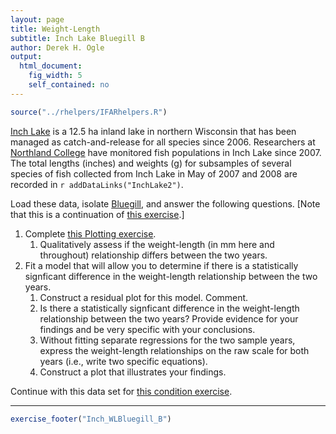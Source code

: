 ```yaml
---
layout: page
title: Weight-Length
subtitle: Inch Lake Bluegill B
author: Derek H. Ogle
output: 
  html_document: 
    fig_width: 5
    self_contained: no
---
```

```r
source("../rhelpers/IFARhelpers.R")
```

[Inch Lake](http://dnr.wi.gov/lakes/lakepages/LakeDetail.aspx?wbic=2764300&page=facts) is a 12.5 ha inland lake in northern Wisconsin that has been managed as catch-and-release for all species since 2006.  Researchers at [Northland College](http://www.northland.edu/) have monitored fish populations in Inch Lake since 2007.  The total lengths (inches) and weights (g) for subsamples of several species of fish collected from Inch Lake in May of 2007 and 2008 are recorded in `r addDataLinks("InchLake2")`.

Load these data, isolate [Bluegill](https://en.wikipedia.org/wiki/Bluegill), and answer the following questions.  [Note that this is a continuation of [this exercise](Inch_WLBluegill_A.html).]

1. Complete [this Plotting exercise](Inch_Plotting.html).
    1. Qualitatively assess if the weight-length (in mm here and throughout) relationship differs between the two years.
1. Fit a model that will allow you to determine if there is a statistically signficant difference in the weight-length relationship between the two years.
    1. Construct a residual plot for this model.  Comment.
    1. Is there a statistically signficant difference in the weight-length relationship between the two years?  Provide evidence for your findings and be very specific with your conclusions.
    1. Without fitting separate regressions for the two sample years, express the weight-length relationships on the raw scale for both years (i.e., write two specific equations).
    1. Construct a plot that illustrates your findings.

Continue with this data set for [this condition exercise](Inch_ConditionBluegill.html).

---
```r
exercise_footer("Inch_WLBluegill_B")
```
